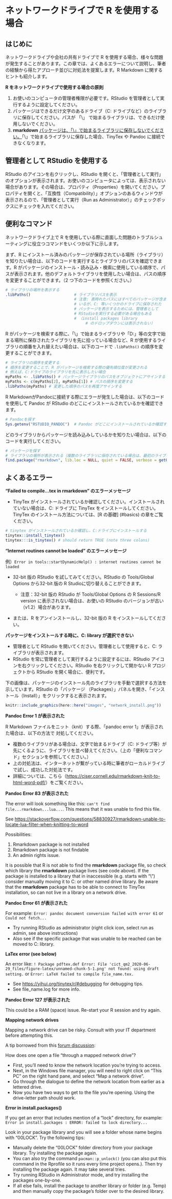 # ネットワークドライブで R を使用する場合 {#network-drives}

<!-- ======================================================= -->

## はじめに

ネットワークドライブや会社の共有ドライブで R を使用する場合、様々な問題が発生することがあります。この章では、よくあるエラーについて説明し、筆者の経験から得たアプローチ並びに対処法を提案します。R Markdown に関するヒントも紹介します。

**R をネットワークドライブで使用する場合の原則**

1)  お使いのコンピュータの管理者権限が必要です。RStudio を管理者として実行するように設定してください。\
2)  パッケージはできるだけ文字のあるドライブ（C: ドライブなど）のライブラリに保存してください。パスが 「\\」 で始まるライブラリは、できるだけ使用しないでください。\
3)  **rmarkdown** [パッケージは、「\\」で始まるライブラリに保存しないでください。]{.ul}「\\」で始まるライブラリに保存した場合、TinyTex や Pandoc に接続できなくなります。

## 管理者として RStudio を使用する

RStudio のアイコンを右クリックし、RStudio を開くと、「管理者として実行」のオプションが表示されます。お使いのコンピュータによっては、表示されない場合があります。その場合は、プロパティ（Properties）を開いてください。プロパティを開くと、「互換性（Compatibility）」オプションのあるウィンドウが表示されるので、「管理者として実行（Run as Administrator）」のチェックボックスにチェックを入れてください。

## 便利なコマンド

ネットワークドライブ上で R を使用している際に直面した問題のトラブルシューティングに役立つコマンドをいくつか以下に示します。

まず、R にインストール済みのパッケージが保存されている場所（ライブラリ）を知りたい場合は、以下のコードを実行するとライブラリのパスを確認できます。R がパッケージのインストール・読み込み・検索に使用している順序で、パスが表示されます。他のデフォルトライブラリを使用したい場合は、パスの順序を変更することができます。（2 つ下のコードを参照ください。）

```r
# ライブラリの場所を表示する
.libPaths()                   # ライブラリパスを表示
                              # 注意: 表時れたパスにはすべてのパッケージが含まれて
                              # いるが、C: 等いくつかのドライブに保存された
                              # パッケージを表示するためには、管理者として 
                              # RStudioを実行する必要がある場合もある
                              # （install packages library 
                                   # のドロップダウンには表示されない）
```

R がパッケージを検索する際に、「\\」で始まるライブラリや「D:」等の文字で始まる場所に保存されたライブラリを先に拾っている場合など、R が使用するライブラリの順番を入れ替えたい場合は、以下のコードで `.libPaths()` の順序を変更することができます。

```r
# ライブラリの順序を変更する
# 順序を変更することで、R がパッケージを検索する際の優先順位度が変更される
# 例えば、C:ドライブのライブラリを先に表示したい場合
myPaths <- .libPaths() # パッケージライブラリのパスをオブジェクトにアサインする
myPaths <- c(myPaths[2], myPaths[1]) # パスの順序を変更する
.libPaths(myPaths) # 変更した順序のパスを再度アサインする
```

R MarkdownがPandocに接続する際にエラーが発生した場合は、以下のコードを使用して Pandoc が RStudio のどこにインストールされているかを確認できます。

```r
# Pandocを探す
Sys.getenv("RSTUDIO_PANDOC")  # Pandoc がどこにインストールされているか確認する
```

どのライブラリからパッケージを読み込みしているかを知りたい場合は、以下のコードを実行してください。

```r
# パッケージを探す
# ライブラリの場所が表示される（複数のライブラリに保存されている場合は、最初のライブラリが表示される）
find.package("rmarkdown", lib.loc = NULL, quiet = FALSE, verbose = getOption("verbose")) 
```

<!-- ======================================================= -->

## よくあるエラー

**"Failed to compile...tex in rmarkdown" のエラーメッセージ**

-   TinyTex がインストールされているか確認してください。インストールされていない場合は、C: ドライブに TinyTex をインストールしてください。TinyTex のインストール方法については、[R の基礎] (\#basics) の章をご覧ください。

```r
# tinytex がインストールされているか確認し、C:ドライブにインストールする
tinytex::install_tinytex()
tinytex:::is_tinytex() # should return TRUE (note three colons)
```

**"Internet routines cannot be loaded" のエラーメッセージ**

例）`Error in tools::startDynamicHelp() : internet routines cannot be loaded`

-   32-bit 版の RStudio を試してみてください。RStudio の Tools/Global Options から32-bit 版の R Studioに切り替えることができます。

    -   注意：32-bit 版の RStudio が Tools/Global Options の R Sessions/R version に表示されない場合は、お使いの RStudio のバージョンが古い（v1.2）場合があります。\

-   または、R をアンインストールし、32-bit 版の R をインストールしてください。

**パッケージをインストールする時に、C: library が選択できない**

-   管理者として RStudio を開いてください。管理者として使用すると、C: ライブラリが表示されます。\
-   RStudio を常に管理者として実行するように設定するには、RStudio アイコンを右クリックしてください。RStudio を右クリックして開かない R プロジェクトから RStudio を開く場合に、便利です。

下の画像は、パッケージのインストール先のライブラリを手動で選択する方法を示しています。RStudio の「パッケージ （Packages）」パネルを開き、「インストール（Install）」をクリックすると表示されます。

```r
knitr::include_graphics(here::here("images", "network_install.png"))
```

**Pandoc Error 1 が表示された**

R Markdown ファイルをニット（knit）する際、「pandoc error 1」が表示された場合は、以下の方法で 対処してください。

-   複数のライブラリがある場合は、文字で始まるドライブ（C: ドライブ等）が先にくるように、ライブラリを並べ替えてください。（上の「便利なコマンド」セクションを参照してください。）\
-   上の対処法は、インターネットが繋がっている時に筆者がローカルドライブで試し、成功した対処法です。\
-   詳細については、こちら（<https://ciser.cornell.edu/rmarkdown-knit-to-html-word-pdf/>）をご覧ください。

**Pandoc Error 83 が表示された**

The error will look something like this: `can't find file...rmarkdown...lua...`. This means that it was unable to find this file.

See <https://stackoverflow.com/questions/58830927/rmarkdown-unable-to-locate-lua-filter-when-knitting-to-word>

Possibilities:

1)  Rmarkdown package is not installed\
2)  Rmarkdown package is not findable\
3)  An admin rights issue.

It is possible that R is not able to find the **rmarkdown** package file, so check which library the **rmarkdown** package lives (see code above). If the package is installed to a library that in inaccessible (e.g. starts with "\\") consider manually moving it to C: or other named drive library. Be aware that the **rmarkdown** package has to be able to connect to TinyTex installation, so can not live in a library on a network drive.

**Pandoc Error 61 が表示された**

For example: `Error: pandoc document conversion failed with error 61` or `Could not fetch...`

-   Try running RStudio as administrator (right click icon, select run as admin, see above instructions)\
-   Also see if the specific package that was unable to be reached can be moved to C: library.

**LaTex error (see below)**

An error like: `! Package pdftex.def Error: File 'cict_qm2_2020-06-29_files/figure-latex/unnamed-chunk-5-1.png' not found: using draft setting.` or `Error: LaTeX failed to compile file_name.tex.`

-   See <https://yihui.org/tinytex/r/#debugging> for debugging tips.\
-   See file_name.log for more info.

**Pandoc Error 127 が表示された**

This could be a RAM (space) issue. Re-start your R session and try again.

**Mapping network drives**

Mapping a network drive can be risky. Consult with your IT department before attempting this.

A tip borrowed from this [forum discussion](https://stackoverflow.com/questions/48161177/r-markdown-openbinaryfile-does-not-exist-no-such-file-or-directory/55616529?noredirect=1#comment97966859_55616529):

How does one open a file "through a mapped network drive"?

-   First, you'll need to know the network location you're trying to access.\
-   Next, in the Windows file manager, you will need to right click on "This PC" on the right hand pane, and select "Map a network drive".\
-   Go through the dialogue to define the network location from earlier as a lettered drive.\
-   Now you have two ways to get to the file you're opening. Using the drive-letter path should work.

**Error in install.packages()**

If you get an error that includes mention of a "lock" directory, for example: `Error in install.packages : ERROR: failed to lock directory...`

Look in your package library and you will see a folder whose name begins with "00LOCK". Try the following tips:

-   Manually delete the "00LOCK" folder directory from your package library. Try installing the package again.\
-   You can also try the command `pacman::p_unlock()` (you can also put this command in the Rprofile so it runs every time project opens.). Then try installing the package again. It may take several tries.\
-   Try running RStudio in Administrator mode, and try installing the packages one-by-one.\
-   If all else fails, install the package to another library or folder (e.g. Temp) and then manually copy the package's folder over to the desired library.
